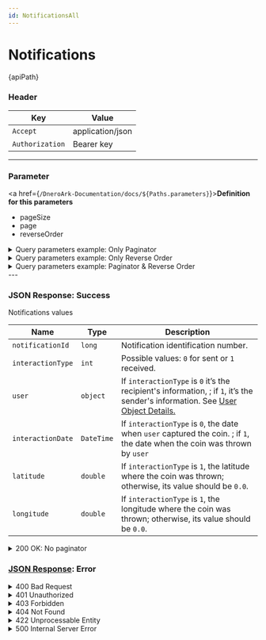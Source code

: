 ```yaml
---
id: NotificationsAll
---
```







# Notifications


<div className="highlight-box">
  <HttpMethodTag method={method} /> {apiPath}
</div>







### Header

| Key             | Value    |
|-----------------|----------|
| `Accept`        | application/json |
| `Authorization` | Bearer key|


---
### Parameter

 <a href={`/DneroArk-Documentation/docs/${Paths.parameters}`}>**Definition for this parameters**</a>

 
 - pageSize
  - page
  - reverseOrder

<details className='details-custom'>
  <summary>Query parameters example: Only Paginator</summary>
    <div className="examples-style"> 
      {apiPath}`?pageSize=10&page=2`
    </div>
</details>

<details className='details-custom'>
  <summary>Query parameters example: Only Reverse Order</summary>
    <div className="examples-style"> 
      {apiPath}`?reverseOrder=false`
    </div>
</details>

<details className='details-custom'>
  <summary>Query parameters example: Paginator & Reverse Order</summary>
    <div className="examples-style"> 
      {apiPath}`?pageSize=10&page=2&reverseOrder=false`
    </div>
</details>
---

### JSON Response: Success


<div className="table-title">
  Notifications values
</div>

| Name              | Type      | Description                                                                                     |
|-------------------|-----------|-------------------------------------------------------------------------------------------------|
| `notificationId`  | `long`    | Notification identification number.                                                            |
| `interactionType` | `int`     | Possible values: `0` for sent or `1` received.                                                        |
| `user`            | `object`  | If `interactionType` is `0` it’s the recipient's information, ; if `1`, it’s the sender's information. See [ User Object Details.](/docs/userObject) |  
| `interactionDate` | `DateTime`| If `interactionType` is `0`, the date when `user` captured the coin. ; if `1`, the date when the coin was thrown by `user`  |
| `latitude`        | `double`  | If `interactionType` is `1`, the latitude where the coin was thrown; otherwise, its value should be `0.0`. |
| `longitude`       | `double`  | If `interactionType` is `1`, the longitude where the coin was thrown; otherwise, its value should be `0.0`. |

                                         


<details className='details-custom'>
  <summary>200 OK: No paginator</summary>
```JSON
{
  "notifications":
  [
    {
      "notificationId": 201,
      "interactionType": 0,
      "user": {
        "userId": 1001,
        "userName": "Alice Johnson",
        "userImgUrl": "https://example.com/images/alice_johnson.jpg"
      },
      "interactionDate": "2024-11-27T10:30:00Z",
      "latitude": 0.0,
      "longitude": 0.0
    },
    {
      "notificationId": 202,
      "interactionType": 1,
      "user": {
        "userId": 1002,
        "userName": "Bob Williams",
        "userImgUrl": "https://example.com/images/bob_williams.jpg"
      },
      "interactionDate": "2024-11-26T15:45:00Z",
      "latitude": 40.7128,
      "longitude": -74.0060
    }
  ]

}
```

</details>


<details className='details-custom'>
  <summary>200 OK: Paginator</summary>
```JSON
{
  "currentPage": 2,
  "totalPages": 5,
  "pageSize": 10,
  "totalTransactions": 45,
  "notifications": 
  [
    {
      "notificationId": 201,
      "interactionType": 0,
      "user": {
        "userId": 1001,
        "userName": "Alice Johnson",
        "userImgUrl": "https://example.com/images/alice_johnson.jpg"
      },
      "interactionDate": "2024-11-27T10:30:00Z",
      "latitude": 0.0,
      "longitude": 0.0
    },
    {
      "notificationId": 202,
      "interactionType": 1,
      "user": {
        "userId": 1002,
        "userName": "Bob Williams",
        "userImgUrl": "https://example.com/images/bob_williams.jpg"
      },
      "interactionDate": "2024-11-26T15:45:00Z",
      "latitude": 40.7128,
      "longitude": -74.0060
    }

  ]
}

```

</details>


### [JSON Response](/docs/genericResponse): Error

<details className='details-custom'> 
    <summary>400 Bad Request</summary>
```JSON
{
  "code": "INVALID_REQUEST",
  "message": "The provided parameters are invalid or malformed."
}
```

```JSON
{
  "code": "MISSING_PAGINATION",
  "message": "Both 'pageSize' and 'page' are required when using the paginator."
}

```
</details> 

<details className='details-custom'> 
    <summary>401 Unauthorized</summary>

```JSON
{
  "code": "UNAUTHORIZED",
  "message": "Authentication failed. Please provide a valid Bearer token."
}

```

</details> 
    
<details className='details-custom'> 
    <summary>403 Forbidden</summary>


```JSON
{
  "code": "ACCESS_FORBIDDEN",
  "message": "You do not have permission to access these notifications."
}

```

</details> 

 <details className='details-custom'>
    <summary>404 Not Found</summary>
    
```JSON
{
  "code": "NOTIFICATIONS_NOT_FOUND",
  "message": "No notifications were found for the provided parameters."
}

```

</details> 

<details className='details-custom'>
    <summary>422 Unprocessable Entity</summary>

```JSON
{
  "code": "INVALID_PAGINATOR",
  "message": "The page number or page size is invalid. Please provide valid pagination parameters."
}

```
</details> 



<details className='details-custom'>
<summary> 500 Internal Server Error</summary>


``` JSON
{
  "code": "INTERNAL_SERVER_ERROR",
  "message": "An unexpected error occurred while validating the OTP. Please try again later."
}
```

</details>

